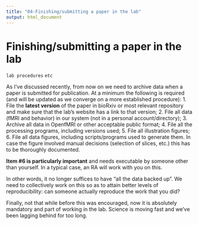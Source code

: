 ---
title: "04-Finishing/submitting a paper in the lab"
output: html_document
---

# Finishing/submitting a paper in the lab

`lab procedures` `etc`

As I've discussed recently, from now on we need to archive data when a paper is submitted for publication. At a minimum the following is required (and will be updated as we converge on a more established procedure):
1. File the **latest version** of the paper in bioRxiv or most relevant repository and make sure that the lab's website has a link to that version;
2. File all data (fMRI and behavior) in our system (not in a personal account/directory);
3. Archive all data in OpenfMRI or other acceptable public format;
4. File all the processing programs, including versions used;
5. File all illustration figures;
6. File all data figures, including scripts/programs used to generate them. In case the figure involved manual decisions (selection of slices, etc.) this has to be thoroughly documented.

**Item $\textbf{#6}$ is particularly important** and needs executable by someone other than yourself. In a typical case, an RA will work with you on this.

In other words, it no longer suffices to have "all the data backed up". We need to collectively work on this so as to attain better levels of reproducibility: can someone actually reproduce the work that you did?

Finally, not that while before this was encouraged, now it is absolutely mandatory and part of working in the lab. Science is moving fast and we've been lagging behind for too long.
